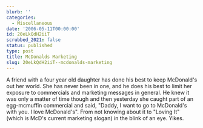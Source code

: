 ```yaml
---
blurb: ''
categories:
  - Miscellaneous
date: '2006-05-11T00:00:00'
id: 20eLkQdH2iiT
scrubbed_2021: false
status: published
type: post
title: McDonalds Marketing
slug: 20eLkQdH2iiT--mcdonalds-marketing
---
```


A friend with a four year old daughter has done his best to keep
McDonald's out her world. She has never been in one, and he does
his best to limit her exposure to commercials and marketing
messages in general. He knew it was only a matter of time though
and then yesterday she caught part of an egg-mcmuffin commercial
and said, "Daddy, I want to go to McDonald's with you. I love
McDonald's". From not knowing about it to "Loving It" (which is
McD's current marketing slogan) in the blink of an eye. Yikes.
